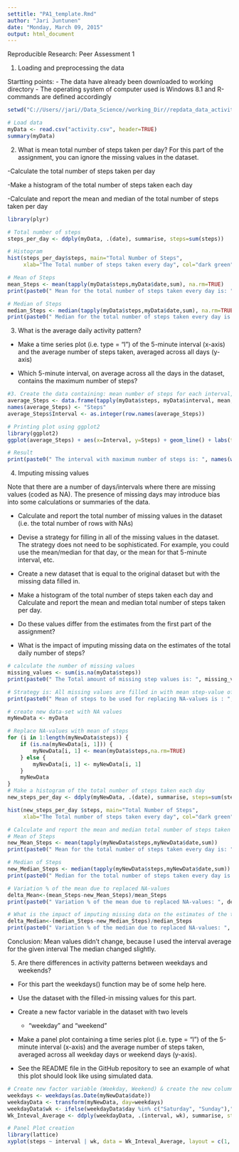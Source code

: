 ```yaml
---
settitle: "PA1_template.Rmd"
author: "Jari Juntunen"
date: "Monday, March 09, 2015"
output: html_document
---
```


Reproducible Research: Peer Assessment 1

1. Loading and preprocessing the data

Startting points:
- The data have already been downloaded to working directory
- The operating system of computer used is Windows 8.1 and R-commands are defined accordingly 


```r
setwd("C://Users//jari//Data_Science//working_Dir//repdata_data_activity")

# Load data
myData <- read.csv("activity.csv", header=TRUE)
summary(myData)
```

2. What is mean total number of steps taken per day?
      For this part of the assignment, you can ignore the missing values in the dataset.

-Calculate the total number of steps taken per day

-Make a histogram of the total number of steps taken each day

-Calculate and report the mean and median of the total number of steps taken per day


```r
library(plyr)

# Total number of steps 
steps_per_day <- ddply(myData, .(date), summarise, steps=sum(steps))

# Histogram
hist(steps_per_day$steps, main="Total Number of Steps", 
     xlab="The Total number of steps taken every day", col="dark green")

# Mean of Steps
mean_Steps <- mean(tapply(myData$steps,myData$date,sum), na.rm=TRUE)
print(paste0(" Mean for the total number of steps taken every day is: ", mean_Steps))

# Median of Steps
median_Steps <- median(tapply(myData$steps,myData$date,sum), na.rm=TRUE)
print(paste0(" Median for the total number of steps taken every day is: ", median_Steps))
```

3. What is the average daily activity pattern?

- Make a time series plot (i.e. type = "l") of the 5-minute interval (x-axis) and the average number of steps taken,      averaged across all days (y-axis)

- Which 5-minute interval, on average across all the days in the dataset, contains the maximum number of steps?

```r

#3. Create the data containing: mean number of steps for each interval, Variables are "Steps" and "Interval"
average_Steps <- data.frame(tapply(myData$steps, myData$interval, mean, na.rm=TRUE))
names(average_Steps) <- "Steps"
average_Steps$Interval <- as.integer(row.names(average_Steps))

# Printing plot using ggplot2
library(ggplot2)
ggplot(average_Steps) + aes(x=Interval, y=Steps) + geom_line() + labs(title=" The Average daily activity pattern")

# Result 
print(paste0(" The interval with maximum number of steps is: ", names(which.max(average_Steps$Steps))))    

```

4. Imputing missing values

Note that there are a number of days/intervals where there are missing values (coded as NA). The presence of missing days may introduce bias into some calculations or summaries of the data.

- Calculate and report the total number of missing values in the dataset (i.e. the total number of rows with NAs)

- Devise a strategy for filling in all of the missing values in the dataset. The strategy does not need to be sophisticated. For example, you could use the mean/median for that day, or the mean for that 5-minute interval, etc.

- Create a new dataset that is equal to the original dataset but with the missing data filled in.

- Make a histogram of the total number of steps taken each day and Calculate and report the mean and median total number of steps taken per day. 

- Do these values differ from the estimates from the first part of the assignment? 

- What is the impact of imputing missing data on the estimates of the total daily number of steps?

```r
# calculate the number of missing values
missing_values <- sum(is.na(myData$steps))
print(paste0(" The Total amount of missing step values is: ", missing_values))

# Strategy is: All missing values are filled in with mean step-value of whole data set
print(paste0(" Mean of steps to be used for replacing NA-values is : ", mean(myData$steps,na.rm=TRUE)))

# create new data-set with NA values
myNewData <- myData

# Replace NA-values with mean of steps
for (i in 1:length(myNewData$steps)) {
    if (is.na(myNewData[i, 1])) {
        myNewData[i, 1] <- mean(myData$steps,na.rm=TRUE)
    } else {
        myNewData[i, 1] <- myNewData[i, 1]
    }
    myNewData
}
# Make a histogram of the total number of steps taken each day
new_steps_per_day <- ddply(myNewData, .(date), summarise, steps=sum(steps))

hist(new_steps_per_day $steps, main="Total Number of Steps", 
     xlab="The Total number of steps taken every day", col="dark green")

# Calculate and report the mean and median total number of steps taken per day
# Mean of Steps
new_Mean_Steps <- mean(tapply(myNewData$steps,myNewData$date,sum))
print(paste0(" Mean for the total number of steps taken every day is: ", new_Mean_Steps))

# Median of Steps
new_Median_Steps <- median(tapply(myNewData$steps,myNewData$date,sum))
print(paste0(" Median for the total number of steps taken every day is: ", new_Median_Steps))

# Variation % of the mean due to replaced NA-values
delta_Mean<-(mean_Steps-new_Mean_Steps)/mean_Steps
print(paste0(" Variation % of the mean due to replaced NA-values: ", delta_Mean, " %"))

# What is the impact of imputing missing data on the estimates of the total daily number of steps?
delta_Median<-(median_Steps-new_Median_Steps)/median_Steps
print(paste0(" Variation % of the median due to replaced NA-values: ", delta_Median, " %"))
```
Conclusion: 
  Mean values didn't change, because I used the interval average for the given interval
  The median changed slightly. 

5. Are there differences in activity patterns between weekdays and weekends?

- For this part the weekdays() function may be of some help here. 
- Use the dataset with the filled-in missing values for this part.

- Create a new factor variable in the dataset with two levels 
  - "weekday" and "weekend" 

- Make a panel plot containing a time series plot (i.e. type = "l") of the 5-minute interval (x-axis) and the average number of steps taken, averaged across all weekday days or weekend days (y-axis). 

- See the README file in the GitHub repository to see an example of what this plot should look like using simulated data.


```r

# Create new factor variable (Weekday, Weekend) & create the new column based on the day of the week
weekdays <- weekdays(as.Date(myNewData$date))
weekdayData <- transform(myNewData, day=weekdays)
weekdayData$wk <- ifelse(weekdayData$day %in% c("Saturday", "Sunday"),"weekend", "weekday")
Wk_Inteval_Average <- ddply(weekdayData, .(interval, wk), summarise, steps=mean(steps))

# Panel Plot creation
library(lattice)
xyplot(steps ~ interval | wk, data = Wk_Inteval_Average, layout = c(1, 2), type="l")

```
